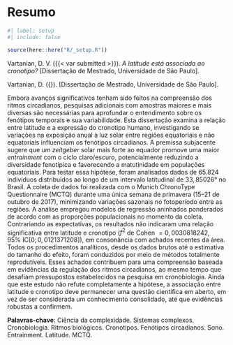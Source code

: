 <!-- %:::% .common h1 begin %:::% -->
# Resumo {.unnumbered}
<!-- %:::% .common h1 end %:::% -->

```r
#| label: setup
#| include: false

source(here::here("R/_setup.R"))
```

<!--
Elemento obrigatório, constituído de uma sequência de frases concisas e objetivas, em forma de texto.
Deve apresentar os objetivos, métodos empregados, resultados e conclusões.
O resumo deve ser redigido em parágrafo único, conter no máximo 500 palavras e ser seguido dos termos representativos do conteúdo do trabalho (palavras-chave ou descritores), preferencialmente de acordo com o Vocabulário Controlado do SIBI/USP (UNIVERSIDADE DE SÃO PAULO, 2006). Deve ser precedido da referência do documento e elaborado de acordo com a ABNT NBR 6028 (ASSOCIAÇÃO BRASILEIRA DE NORMAS TÉCNICAS, 2003).
-->

Vartanian, D. V. ({{< var submitted >}}). _A latitude está associada ao cronotipo?_ [Dissertação de Mestrado, Universidade de São Paulo].

::: {.content-visible when-format="pdf"}
<!-- %:::% foreign-abstract reference begin %:::% -->
Vartanian, D. ({\imprimirdata}). \textit{A latitude está associada ao cronotipo?} [Dissertação de Mestrado, Universidade de São Paulo].
<!-- %:::% foreign-abstract reference end %:::% -->
:::

<!-- %:::% foreign-abstract body begin %:::% -->
Embora avanços significativos tenham sido feitos na compreensão dos ritmos circadianos, pesquisas adicionais com amostras maiores e mais diversas são necessárias para aprofundar o entendimento sobre os fenótipos temporais e sua variabilidade. Esta dissertação examina a relação entre latitude e a expressão do cronotipo humano, investigando se variações na exposição anual à luz solar entre regiões equatoriais e não equatoriais influenciam os fenótipos circadianos. A premissa subjacente sugere que um *zeitgeber* solar mais forte ao equador promove uma maior *entrainment* com o ciclo claro/escuro, potencialmente reduzindo a diversidade fenotípica e favorecendo a matutinidade em populações equatoriais. Para testar essa hipótese, foram analisados dados de $65.824$ indivíduos distribuídos ao longo de um intervalo latitudinal de $33,85026°$ no Brasil. A coleta de dados foi realizada com o Munich ChronoType Questionnaire (MCTQ) durante uma única semana de primavera (15–21 de outubro de 2017), minimizando variações sazonais no fotoperíodo entre as regiões. A análise empregou modelos de regressão aninhados ponderados de acordo com as proporções populacionais no momento da coleta. Contrariando as expectativas, os resultados não indicaram uma relação significativa entre latitude e cronotipo ($f^2$ de Cohen $= 0,0030818242$, $95\% \ \text{IC}[0; 0,0121371208]$), em consonância com achados recentes da área. Todos os procedimentos analíticos, desde os dados brutos até a estimativa do tamanho do efeito, foram conduzidos por meio de métodos totalmente reprodutíveis. Esses achados contribuem para uma compreensão baseada em evidências da regulação dos ritmos circadianos, ao mesmo tempo que desafiam pressupostos estabelecidos na pesquisa em cronobiologia. Ainda que este estudo não refute completamente a hipótese, a associação entre latitude e cronotipo deve permanecer uma questão científica em aberto, em vez de ser considerada um conhecimento consolidado, até que evidências robustas a confirmem.
<!-- %:::% foreign-abstract body end %:::% -->

__Palavras-chave__: Ciência da complexidade. Sistemas complexos. Cronobiologia. Ritmos biológicos. Cronotipos. Fenótipos circadianos. Sono. Entrainment. Latitude. MCTQ.

::: {.content-visible when-format="pdf"}
<!-- %:::% foreign-abstract keywords begin %:::% -->
\hyphenpenalty=100000
\begin{tabular}{p{5cm} p{10.9cm}}
  \textbf{Palavras-chaves}: &  Ciência da complexidade. Sistemas complexos. Cronobiologia. Ritmos biológicos. Cronotipos. Fenótipos circadianos. Sono. Entrainment. Latitude. MCTQ.
\end{tabular}
<!-- %:::% foreign-abstract keywords end %:::% -->
:::
